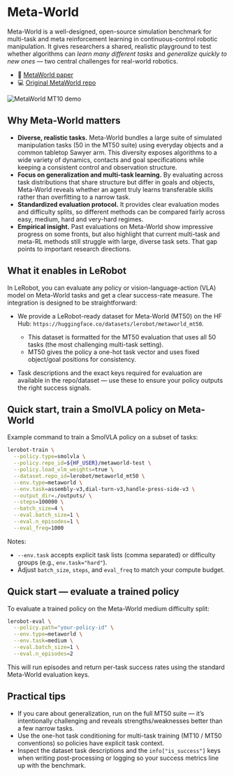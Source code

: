 # Meta-World

Meta-World is a well-designed, open-source simulation benchmark for multi-task and meta reinforcement learning in continuous-control robotic manipulation. It gives researchers a shared, realistic playground to test whether algorithms can *learn many different tasks* and *generalize quickly to new ones* — two central challenges for real-world robotics.

- 📄 [MetaWorld paper](https://arxiv.org/pdf/1910.10897)
- 💻 [Original MetaWorld repo](https://github.com/Farama-Foundation/Metaworld)

![MetaWorld MT10 demo](https://meta-world.github.io/figures/ml45.gif)

## Why Meta-World matters

* **Diverse, realistic tasks.** Meta-World bundles a large suite of simulated manipulation tasks (50 in the MT50 suite) using everyday objects and a common tabletop Sawyer arm. This diversity exposes algorithms to a wide variety of dynamics, contacts and goal specifications while keeping a consistent control and observation structure.
* **Focus on generalization and multi-task learning.** By evaluating across task distributions that share structure but differ in goals and objects, Meta-World reveals whether an agent truly learns transferable skills rather than overfitting to a narrow task.
* **Standardized evaluation protocol.** It provides clear evaluation modes and difficulty splits, so different methods can be compared fairly across easy, medium, hard and very-hard regimes.
* **Empirical insight.** Past evaluations on Meta-World show impressive progress on some fronts, but also highlight that current multi-task and meta-RL methods still struggle with large, diverse task sets. That gap points to important research directions.

## What it enables in LeRobot

In LeRobot, you can evaluate any policy or vision-language-action (VLA) model on Meta-World tasks and get a clear success-rate measure. The integration is designed to be straightforward:

* We provide a LeRobot-ready dataset for Meta-World (MT50) on the HF Hub: `https://huggingface.co/datasets/lerobot/metaworld_mt50`.

  * This dataset is formatted for the MT50 evaluation that uses all 50 tasks (the most challenging multi-task setting).
  * MT50 gives the policy a one-hot task vector and uses fixed object/goal positions for consistency.
* Task descriptions and the exact keys required for evaluation are available in the repo/dataset — use these to ensure your policy outputs the right success signals.

## Quick start, train a SmolVLA policy on Meta-World

Example command to train a SmolVLA policy on a subset of tasks:

```bash
lerobot-train \
  --policy.type=smolvla \
  --policy.repo_id=${HF_USER}/metaworld-test \
  --policy.load_vlm_weights=true \
  --dataset.repo_id=lerobot/metaworld_mt50 \
  --env.type=metaworld \
  --env.task=assembly-v3,dial-turn-v3,handle-press-side-v3 \
  --output_dir=./outputs/ \
  --steps=100000 \
  --batch_size=4 \
  --eval.batch_size=1 \
  --eval.n_episodes=1 \
  --eval_freq=1000
```

Notes:

* `--env.task` accepts explicit task lists (comma separated) or difficulty groups (e.g., `env.task="hard"`).
* Adjust `batch_size`, `steps`, and `eval_freq` to match your compute budget.

## Quick start — evaluate a trained policy

To evaluate a trained policy on the Meta-World medium difficulty split:

```bash
lerobot-eval \
  --policy.path="your-policy-id" \
  --env.type=metaworld \
  --env.task=medium \
  --eval.batch_size=1 \
  --eval.n_episodes=2
```

This will run episodes and return per-task success rates using the standard Meta-World evaluation keys.

## Practical tips

* If you care about generalization, run on the full MT50 suite — it’s intentionally challenging and reveals strengths/weaknesses better than a few narrow tasks.
* Use the one-hot task conditioning for multi-task training (MT10 / MT50 conventions) so policies have explicit task context.
* Inspect the dataset task descriptions and the `info["is_success"]` keys when writing post-processing or logging so your success metrics line up with the benchmark.

